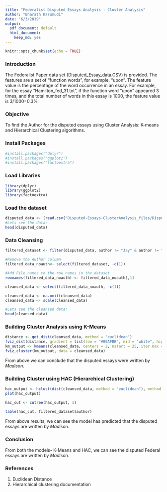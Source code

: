```yaml
---
title: "Federalist Disputed Essays Analysis - Cluster Analysis"
author: "Bharath Karumudi"
date: "6/3/2019"
output:
  pdf_document: default
  html_document:
    keep_md: yes
---
```


```r
knitr::opts_chunk$set(echo = TRUE)
```

### Introduction
The Federalist Paper data set (Disputed_Essay_data.CSV) is provided. The features are a set of “function words”, for example, “upon”. The feature value is the percentage of the word occurrence in an essay. For example, for the essay “Hamilton_fed_31.txt”, if the function word “upon” appeared 3 times, and the total number of words in this essay is 1000, the feature value is 3/1000=0.3%

### Objective
To find the Author for the disputed essays using Cluster Analysis: K-means and Hierarchical Clustering algorithms.

### Install Packages
```r
#install.packages("dplyr")
#install.packages("ggplot2")
#install.packages("factoextra")
```

### Load Libraries

```r
library(dplyr)
library(ggplot2)
library(factoextra)
```


### Load the dataset

```r
disputed_data <- (read.csv("Disputed-Essays-ClusterAnalysis_files/Disputed_Essay_data.csv"))
#Lets see the data:
head(disputed_data)
```

### Data Cleansing
```r

filtered_dataset <- filter(disputed_data, author != "Jay" & author != "HM")

#Remove the Author column
filtered_data_noauth<- select(filtered_dataset, -c(1))

#Add File names to the row names in the dataset
rownames(filtered_data_noauth) <- filtered_data_noauth[,1]

cleansed_data <- select(filtered_data_noauth, -c(1))

cleansed_data <- na.omit(cleansed_data)
cleansed_data <- scale(cleansed_data)

#Lets see the cleansed data:
head(cleansed_data)

```

### Building Cluster Analysis using K-Means
```r

distance <- get_dist(cleansed_data, method = "euclidean")
fviz_dist(distance, gradient = list(low = "#00AFBB", mid = "white", high = "#FC4E07"))
km_output <- kmeans(cleansed_data, centers = 2, nstart = 25, iter.max = 100, algorithm = "Hartigan-Wong")
fviz_cluster(km_output, data = cleansed_data)

```

From above we can conclude that the disputed essays were written by *Madison*.

### Building Cluster using HAC (Hierarchical Clustering)

```r

hac_output <- hclust(dist(cleansed_data, method = "euclidean"), method = "complete")
plot(hac_output)

hac_cut <- cutree(hac_output, 1)

table(hac_cut, filtered_dataset$author)

```

From above results, we can see the model has predicted that the disputed essays are written by *Madison*.


### Conclusion
From both the models- K-Means and HAC, we can see the disputed Federal essays are written by *Madison*.

### References

1. Euclidean Distance
2. Hierarchical clustering documentation
